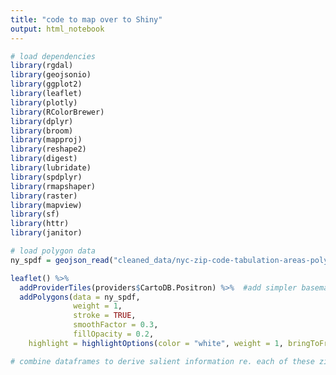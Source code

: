 ```yaml
---
title: "code to map over to Shiny"
output: html_notebook
---
```



```r
# load dependencies
library(rgdal)
library(geojsonio)
library(ggplot2)
library(leaflet)
library(plotly)
library(RColorBrewer)
library(dplyr)
library(broom)
library(mapproj)
library(reshape2)
library(digest)
library(lubridate)
library(spdplyr)
library(rmapshaper)
library(raster)
library(mapview)
library(sf)
library(httr)
library(janitor)

```

```r
# load polygon data
ny_spdf = geojson_read("cleaned_data/nyc-zip-code-tabulation-areas-polygons.geojson",  what = "sp")

leaflet() %>%
  addProviderTiles(providers$CartoDB.Positron) %>%  #add simpler basemap 
  addPolygons(data = ny_spdf,
              weight = 1,
              stroke = TRUE, 
              smoothFactor = 0.3, 
              fillOpacity = 0.2,
    highlight = highlightOptions(color = "white", weight = 1, bringToFront = TRUE))
```

```r
# combine dataframes to derive salient information re. each of these zipcodes

```


